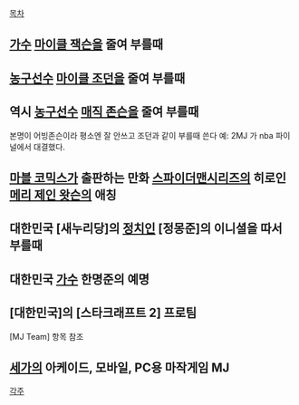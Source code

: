 [[목차]]

== [[가수]] [[마이클 잭슨]]을 줄여 부를때 ==

== [[농구]]선수 [[마이클 조던]]을 줄여 부를때 ==

== 역시 [[농구]]선수 [[매직 존슨]]을 줄여 부를때 ==
본명이 어빙존슨이라 평소엔 잘 안쓰고 조던과 같이 부를때 쓴다 예: 2MJ 가 nba 파이널에서 대결했다.

== [[마블 코믹스]]가 출판하는 만화 [[스파이더맨]]시리즈의 히로인 [[메리 제인 왓슨]]의 애칭 == 

== 대한민국 [새누리당]의 [[정치인]] [정몽준]의 이니셜을 따서 부를때 ==

== 대한민국 [[가수]] 한명준의 예명 ==

== [대한민국]의 [스타크래프트 2] 프로팀 ==
[MJ Team] 항목 참조

== [[세가]]의 아케이드, 모바일, PC용 마작게임 MJ ==

[[각주]]
